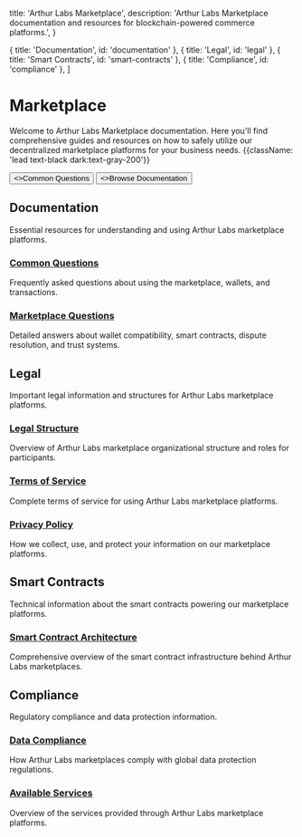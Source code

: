 
  title: 'Arthur Labs Marketplace',
  description:
    'Arthur Labs Marketplace documentation and resources for blockchain-powered commerce platforms.',
}

  { title: 'Documentation', id: 'documentation' },
  { title: 'Legal', id: 'legal' },
  { title: 'Smart Contracts', id: 'smart-contracts' },
  { title: 'Compliance', id: 'compliance' },
]

<HeroPattern />

# Marketplace

Welcome to Arthur Labs Marketplace documentation. Here you'll find comprehensive guides and resources on how to safely utilize our decentralized marketplace platforms for your business needs. {{className: 'lead text-black dark:text-gray-200'}}

<div className="not-prose mt-6 mb-16 flex gap-3">
  <Button href="/marketplace/common-questions" arrow="right">
    <>Common Questions</>
  </Button>
  <Button href="#documentation" variant="outline">
    <>Browse Documentation</>
  </Button>
</div>

<h2 id="documentation">Documentation</h2>

Essential resources for understanding and using Arthur Labs marketplace platforms.

<div className="mt-6 grid grid-cols-1 gap-6 sm:grid-cols-2">
  <div className="border border-gray-100 dark:border-gray-800 p-6 rounded-xl">
    <h3 className="font-semibold text-lg mb-2">
      <a href="/marketplace/common-questions" className="hover:text-cyan-500">Common Questions</a>
    </h3>
    <p className="text-sm text-gray-600 dark:text-gray-400">Frequently asked questions about using the marketplace, wallets, and transactions.</p>
  </div>

  <div className="border border-gray-100 dark:border-gray-800 p-6 rounded-xl">
    <h3 className="font-semibold text-lg mb-2">
      <a href="/marketplace/marketplace-questions" className="hover:text-cyan-500">Marketplace Questions</a>
    </h3>
    <p className="text-sm text-gray-600 dark:text-gray-400">Detailed answers about wallet compatibility, smart contracts, dispute resolution, and trust systems.</p>
  </div>
</div>

## Legal

Important legal information and structures for Arthur Labs marketplace platforms.

<div className="mt-6 grid grid-cols-1 gap-6 sm:grid-cols-2">
  <div className="border border-gray-100 dark:border-gray-800 p-6 rounded-xl">
    <h3 className="font-semibold text-lg mb-2">
      <a href="/marketplace/legal-structure" className="hover:text-cyan-500">Legal Structure</a>
    </h3>
    <p className="text-sm text-gray-600 dark:text-gray-400">Overview of Arthur Labs marketplace organizational structure and roles for participants.</p>
  </div>

  <div className="border border-gray-100 dark:border-gray-800 p-6 rounded-xl">
    <h3 className="font-semibold text-lg mb-2">
      <a href="/marketplace/terms" className="hover:text-cyan-500">Terms of Service</a>
    </h3>
    <p className="text-sm text-gray-600 dark:text-gray-400">Complete terms of service for using Arthur Labs marketplace platforms.</p>
  </div>

  <div className="border border-gray-100 dark:border-gray-800 p-6 rounded-xl">
    <h3 className="font-semibold text-lg mb-2">
      <a href="/marketplace/privacy" className="hover:text-cyan-500">Privacy Policy</a>
    </h3>
    <p className="text-sm text-gray-600 dark:text-gray-400">How we collect, use, and protect your information on our marketplace platforms.</p>
  </div>
</div>

## Smart Contracts

Technical information about the smart contracts powering our marketplace platforms.

<div className="mt-6 grid grid-cols-1 gap-6 sm:grid-cols-2">
  <div className="border border-gray-100 dark:border-gray-800 p-6 rounded-xl">
    <h3 className="font-semibold text-lg mb-2">
      <a href="/marketplace/smart-contracts" className="hover:text-cyan-500">Smart Contract Architecture</a>
    </h3>
    <p className="text-sm text-gray-600 dark:text-gray-400">Comprehensive overview of the smart contract infrastructure behind Arthur Labs marketplaces.</p>
  </div>
</div>

## Compliance

Regulatory compliance and data protection information.

<div className="mt-6 grid grid-cols-1 gap-6 sm:grid-cols-2">
  <div className="border border-gray-100 dark:border-gray-800 p-6 rounded-xl">
    <h3 className="font-semibold text-lg mb-2">
      <a href="/marketplace/data-compliance" className="hover:text-cyan-500">Data Compliance</a>
    </h3>
    <p className="text-sm text-gray-600 dark:text-gray-400">How Arthur Labs marketplaces comply with global data protection regulations.</p>
  </div>

  <div className="border border-gray-100 dark:border-gray-800 p-6 rounded-xl">
    <h3 className="font-semibold text-lg mb-2">
      <a href="/marketplace/services" className="hover:text-cyan-500">Available Services</a>
    </h3>
    <p className="text-sm text-gray-600 dark:text-gray-400">Overview of the services provided through Arthur Labs marketplace platforms.</p>
  </div>
</div>

<div className="mt-16">
  <Socials />
</div>
